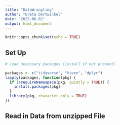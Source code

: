 ```yaml
---
title: "DataWrangling"
author: "Greta Dertwinkel"
date: "2025-06-02"
output: html_document
---
```



```r
knitr::opts_chunk$set(echo = TRUE)
```

## Set Up
```r
# Load necessary packages (install if not present)

packages <- c("tidyverse", "haven", "dplyr")
lapply(packages, function(pkg) {
  if (!requireNamespace(pkg, quietly = TRUE)) {
    install.packages(pkg)
  }
  library(pkg, character.only = TRUE)
})
```


##  Read in Data from unzipped File
```r

```

